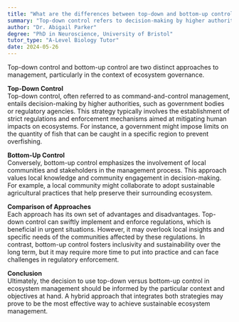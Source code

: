 ```yaml
---
title: "What are the differences between top-down and bottom-up control in ecosystem management?"
summary: "Top-down control refers to decision-making by higher authorities, whereas bottom-up control emphasizes the involvement of local communities and stakeholders in the decision-making process."
author: "Dr. Abigail Parker"
degree: "PhD in Neuroscience, University of Bristol"
tutor_type: "A-Level Biology Tutor"
date: 2024-05-26
---
```


Top-down control and bottom-up control are two distinct approaches to management, particularly in the context of ecosystem governance. 

**Top-Down Control**  
Top-down control, often referred to as command-and-control management, entails decision-making by higher authorities, such as government bodies or regulatory agencies. This strategy typically involves the establishment of strict regulations and enforcement mechanisms aimed at mitigating human impacts on ecosystems. For instance, a government might impose limits on the quantity of fish that can be caught in a specific region to prevent overfishing.

**Bottom-Up Control**  
Conversely, bottom-up control emphasizes the involvement of local communities and stakeholders in the management process. This approach values local knowledge and community engagement in decision-making. For example, a local community might collaborate to adopt sustainable agricultural practices that help preserve their surrounding ecosystem.

**Comparison of Approaches**  
Each approach has its own set of advantages and disadvantages. Top-down control can swiftly implement and enforce regulations, which is beneficial in urgent situations. However, it may overlook local insights and specific needs of the communities affected by these regulations. In contrast, bottom-up control fosters inclusivity and sustainability over the long term, but it may require more time to put into practice and can face challenges in regulatory enforcement.

**Conclusion**  
Ultimately, the decision to use top-down versus bottom-up control in ecosystem management should be informed by the particular context and objectives at hand. A hybrid approach that integrates both strategies may prove to be the most effective way to achieve sustainable ecosystem management.
    